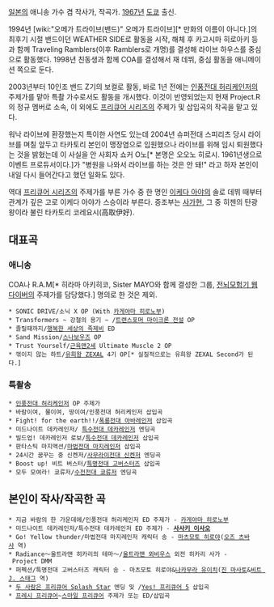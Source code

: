 {{{+1 高取ヒデアキ}}}


[[일본]]의 애니송 가수 겸 작사가, 작곡가. [[1967년]] [[도쿄]] 출신.

1994년 [wiki:"오메가 트라이브(밴드)" 오메가 트라이브][* 만화의 이름이 아니다.]의 최후기 시절 밴드이던 WEATHER SIDE로 활동을 시작, 해체 후 카고시마 히로아키 등과 함께 Traveling Ramblers(이후 Ramblers로 개명)를 결성해 라이브 하우스를 중심으로 활동했다. 1998년 친동생과 함께 COA를 결성해서 재 데뷔, 중심 활동을 애니메이션 쪽으로 둔다.

2003년부터 10인조 밴드 Z기의 보컬로 활동, 바로 1년 전에는 [[인풍전대 허리케인저]]의 주제가를 맡아 특촬 가수로서도 활동을 개시했다. 이것이 반영되었는지 현재 Project.R의 정규 멤버로 소속, 이 외에도 [[프리큐어 시리즈]]의 주제가 및 삽입곡의 작곡을 맡고 있다.

워낙 라이브에 환장했는지 특이한 사연도 있는데 2004년 슈퍼전대 스피리츠 당시 라이브를 며칠 앞두고 타카토리 본인이 맹장염으로 입원했으나 라이브를 위해 임시 퇴원했다는 것을 밝혔는데 이 사실을 안 사회자 쇼커 O노[* 본명은 오오노 히로시. 1961년생으로 이벤트 프로듀서이다.]가 "병원을 나와서 라이브를 하는 것은 안 돼!" 라고 하자 본인이 내일 다시 들어간다고 했던 일화도 있다.

역대 [[프리큐어 시리즈]]의 주제가를 부른 가수 중 한 명인 [[이케다 아야]]의 솔로 데뷔 때부터 관계가 깊은 고로 이케다 아야가 스승이라 부른다. 증조부는 [[사가]]현, 그 중 히젠의 탄광왕이라 불린 타카토리 코레요시(高取伊好).

== 대표곡 ==
=== 애니송 ===
COA나 R.A.M[* 히라마 아키히코, Sister MAYO와 함께 결성한 그룹, [[전뇌모험기 웹다이버]]의 주제가를 담당했다.] 명의로 한 것은 제외.
 * SONIC DRIVE/소닉 X OP (With [[카게야마 히로노부]])
 * Transformers ~ 강철의 용기 ~ /[[트랜스포머 마이크론 전설]] OP
 * 졸릴때까지/[[행복한 세상의 족제비]] ED
 * Sand Mission/[[스나보우즈]] OP
 * Trust Yourself/[[근육맨2세]] Ultimate Muscle 2 OP
 * 꺾이지 않는 하트/[[유희왕 ZEXAL]] 4기 OP[* 실질적으로는 유희왕 ZEXAL Second가 된다.]

=== 특촬송 ===
 * [[인풍전대 허리케인저]] OP 주제가
 * 바람이여, 물이여, 땅이여/인풍전대 허리케인저 삽입곡
 * Fight! for the earth!!/[[폭룡전대 아바레인저]] 삽입곡
 * 미드나이트 데카레인저/ [[특수전대 데카레인저]] 엔딩곡
 * 빌드업! 데카레인저 로보/[[특수전대 데카레인저]] 삽입곡
 * 판타스틱 마지액션/[[마법전대 마지레인저]] 삽입곡
 * 24시간 꿈꾸는 중 신켄저/[[사무라이전대 신켄저]] 엔딩곡
 * Boost up! 비트 버스터/[[특명전대 고버스터즈]] 삽입곡
 * 모두 모여라! 쿄류저/[[수전전대 쿄류저]] 엔딩곡
 
== 본인이 작사/작곡한 곡 ==
 * 지금 바람의 한 가운데에/인풍전대 허리케인저 ED 주제가 - [[카게야마 히로노부]]
 * 미드나이트 데카레인저/특수전대 데카레인저 ED 주제가 - '''[[사사키 이사오]]'''
 * Go! Yellow thunder/마법전대 마지레인저 캐릭터 송 - [[마츠모토 히로야]]([[오즈 츠바사]] 역)
 * Radiance〜울트라맨 히카리의 테마〜/[[울트라맨 뫼비우스]] 외전 히카리 사가 - Project DMM
 * 퍼펙션/특명전대 고버스터즈 캐릭터 송 - 마츠모토 히로야&[[나카무라 유이치]]([[진 마사토]]&[[비트 J. 스태그]] 역)
 * [[두 사람은 프리큐어 Splash Star]] 엔딩 및 /[[Yes! 프리큐어 5]] 삽입곡 
 * [[프레시 프리큐어]]~[[스마일 프리큐어]] 주제가 또는 ED/삽입곡

